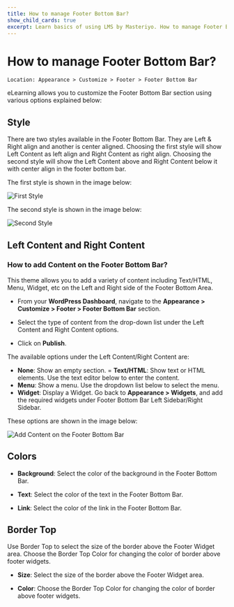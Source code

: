 ---
title: How to manage Footer Bottom Bar?
show_child_cards: true
excerpt: Learn basics of using LMS by Masteriyo. How to manage Footer Bottom Bar
---

# How to manage Footer Bottom Bar?

    Location: Appearance > Customize > Footer > Footer Bottom Bar

eLearning allows you to customize the Footer Bottom Bar section using various options explained below:

## Style

There are two styles available in the Footer Bottom Bar. They are Left & Right align and another is center aligned. Choosing the first style will show Left Content as left align and Right Content as right align. Choosing the second style will show the Left Content above and Right Content below it with center align in the footer bottom bar.

The first style is shown in the image below:

![First Style](https://user-images.githubusercontent.com/109593521/183591876-bcbca4a1-efff-471b-a5bb-b85239e252c9.png)

The second style is shown in the image below:

![Second Style](https://user-images.githubusercontent.com/109593521/183592131-f00b50c7-106f-48f9-9548-0dd682faec1c.png)

## Left Content and Right Content

### How to add Content on the Footer Bottom Bar?

This theme allows you to add a variety of content including Text/HTML, Menu, Widget, etc on the Left and Right side of the Footer Bottom Area.

- From your **WordPress Dashboard**, navigate to the **Appearance > Customize > Footer > Footer Bottom Bar** section.

- Select the type of content from the drop-down list under the Left Content and Right Content options.

- Click on **Publish**.

The available options under the Left Content/Right Content are:

- **None**: Show an empty section.
= **Text/HTML**: Show text or HTML elements. Use the text editor below to enter the content.
- **Menu**: Show a menu. Use the dropdown list below to select the menu.
- **Widget**: Display a Widget. Go back to **Appearance > Widgets**, and add the required widgets under Footer Bottom Bar Left Sidebar/Right Sidebar.

These options are shown in the image below:

![Add Content on the Footer Bottom Bar](https://user-images.githubusercontent.com/109593521/183593541-b088e433-6868-4dce-af1d-49fbc6321a7b.png)

## Colors

- **Background**: Select the color of the background in the Footer Bottom Bar.

- **Text**: Select the color of the text in the Footer Bottom Bar.

- **Link**: Select the color of the link in the Footer Bottom Bar.

## Border Top

Use Border Top to select the size of the border above the Footer Widget area. Choose the Border Top Color for changing the color of border above footer widgets.
 
 - **Size**: Select the size of the border above the Footer Widget area.
 
 - **Color**: Choose the Border Top Color for changing the color of border above footer widgets.







